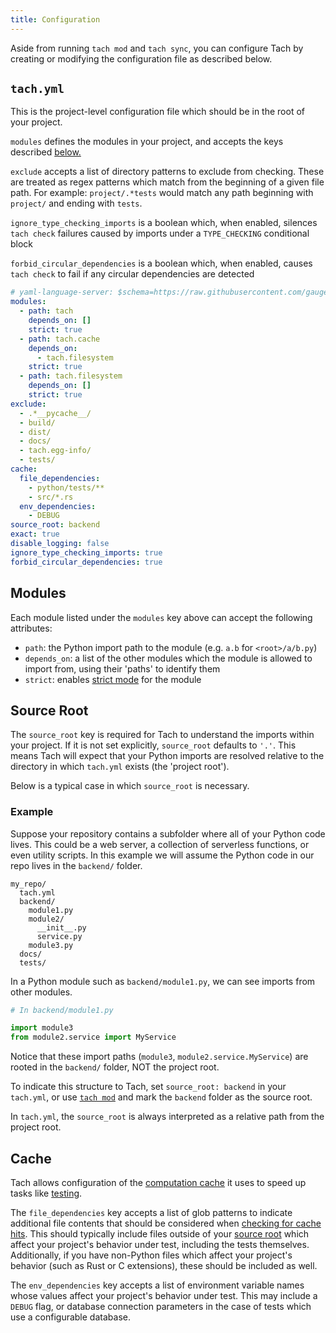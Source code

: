 ```yaml
---
title: Configuration
---
```


Aside from running `tach mod` and `tach sync`, you can configure Tach by creating or modifying the configuration file as described below.

## `tach.yml`

This is the project-level configuration file which should be in the root of your project.

`modules` defines the modules in your project, and accepts the keys described [below.](#modules)

`exclude` accepts a list of directory patterns to exclude from checking. These are treated as regex patterns which match from the beginning of a given file path. For example: `project/.*tests` would match any path beginning with `project/` and ending with `tests`.

`ignore_type_checking_imports` is a boolean which, when enabled, silences `tach check` failures caused by imports under a `TYPE_CHECKING` conditional block

`forbid_circular_dependencies` is a boolean which, when enabled, causes `tach check` to fail if any circular dependencies are detected

```yaml
# yaml-language-server: $schema=https://raw.githubusercontent.com/gauge-sh/tach/v0.8.0/public/tach-yml-schema.json
modules:
  - path: tach
    depends_on: []
    strict: true
  - path: tach.cache
    depends_on:
      - tach.filesystem
    strict: true
  - path: tach.filesystem
    depends_on: []
    strict: true
exclude:
  - .*__pycache__/
  - build/
  - dist/
  - docs/
  - tach.egg-info/
  - tests/
cache:
  file_dependencies:
    - python/tests/**
    - src/*.rs
  env_dependencies:
    - DEBUG
source_root: backend
exact: true
disable_logging: false
ignore_type_checking_imports: true
forbid_circular_dependencies: true
```

## Modules

Each module listed under the `modules` key above can accept the following attributes:

- `path`: the Python import path to the module (e.g. `a.b` for `<root>/a/b.py`)
- `depends_on`: a list of the other modules which the module is allowed to import from, using their 'paths' to identify them
- `strict`: enables [strict mode](strict-mode) for the module

## Source Root

The `source_root` key is required for Tach to understand the imports within your project.
If it is not set explicitly, `source_root` defaults to `'.'`.
This means Tach will expect that your Python imports are resolved relative to the directory in which `tach.yml` exists (the 'project root').

Below is a typical case in which `source_root` is necessary.

### Example

Suppose your repository contains a subfolder where all of your Python code lives. This could be a web server, a collection of serverless functions, or even utility scripts.
In this example we will assume the Python code in our repo lives in the `backend/` folder.

```
my_repo/
  tach.yml
  backend/
    module1.py
    module2/
      __init__.py
      service.py
    module3.py
  docs/
  tests/
```

In a Python module such as `backend/module1.py`, we can see imports from other modules.

```python
# In backend/module1.py

import module3
from module2.service import MyService
```

Notice that these import paths (`module3`, `module2.service.MyService`) are rooted in the `backend/` folder, NOT the project root.

To indicate this structure to Tach, set `source_root: backend` in your `tach.yml`, or use [`tach mod`](commands#tach-mod) and mark the `backend` folder as the source root.

In `tach.yml`, the `source_root` is always interpreted as a relative path from the project root.

## Cache

Tach allows configuration of the [computation cache](caching) it uses to speed up tasks like [testing](commands#tach-test).

The `file_dependencies` key accepts a list of glob patterns to indicate additional file contents that should be considered when [checking for cache hits](caching#determining-cache-hits). This should typically include files outside of your [source root](#source-root) which affect your project's behavior under test, including the tests themselves. Additionally, if you have non-Python files which affect your project's behavior (such as Rust or C extensions), these should be included as well.

The `env_dependencies` key accepts a list of environment variable names whose values affect your project's behavior under test. This may include a `DEBUG` flag, or database connection parameters in the case of tests which use a configurable database.
